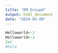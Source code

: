 ```yaml
---
title: "DM_Group4"
output: html_document
date: "2024-03-09"
---
```


```r
Helloworld<-2
Helloworld<-3
2=1
#hola
```


